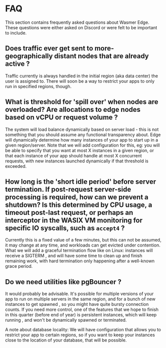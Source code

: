 # FAQ

This section contains frequently asked questions about Wasmer Edge.
These questions were either asked on Discord or were felt to be important to include.

## Does traffic ever get sent to more-geographically distant nodes that are already active ?

Traffic currently is always handled in the initial region (aka data center) the user is assigned to.
There will soon be a way to restrict your apps to only run in specified regions, though.

## What is threshold for 'spill over' when nodes are overloaded? Are allocations to edge nodes based on vCPU or request volume ?

The system will load balance dynamically based on server load - this is not something that you should assume any functional transparency about. Edge will dynamically determine how many instances of your app to start up in a given region/server.
Note that we will add configuration for this, eg: you will be able to specify that you want at most X instances in a given region, or that each instance of your app should handle at most X concurrent requests, with new instances launched dynamically if that threshold is exceeded.

## How long is the 'short idle period' before server termination. If post-request server-side processing is required, how can we prevent a shutdown? Is this determined by CPU usage, a timeout post-last request, or perhaps an interceptor in the WASIX VM monitoring for specific IO syscalls, such as `accept4` ?

Currently this is a fixed value of a few minutes, but this can not be assumed, it may change at any time, and workloads can get evicted under contention.
What we will add a graceful termination flow like on Linux: instances will receive a SIGTERM , and will have some time to clean up and finish remaining work, with hard termination only happening after a well-known grace period.

## Do we need utilities like pgBouncer ?

It would probably be advisable.
It's possible for multiple versions of your app to run on multiple servers in the same region, and for a bunch of new instances to get spawned , so you might have quite bursty connection counts.
If you need more control, one of the features that we hope to finish in this quarter (before end of year) is persistent instances, which will keep running , and won't be dynamically spawned or terminated.

A note about database locality:
We will have configuration that allows you to restrict your app to certain regions, so if you want to keep your instances close to the location of your database, that will be possible.
